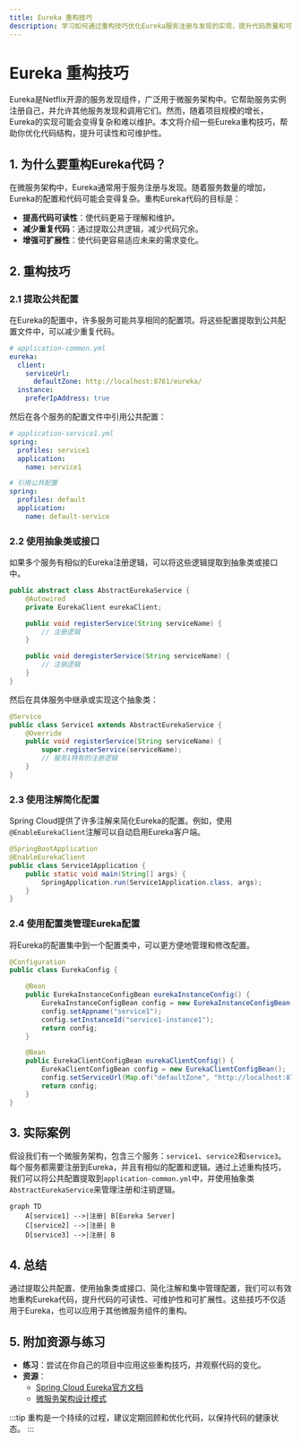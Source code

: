 ```yaml
---
title: Eureka 重构技巧
description: 学习如何通过重构技巧优化Eureka服务注册与发现的实现，提升代码质量和可维护性。
---
```


# Eureka 重构技巧

Eureka是Netflix开源的服务发现组件，广泛用于微服务架构中。它帮助服务实例注册自己，并允许其他服务发现和调用它们。然而，随着项目规模的增长，Eureka的实现可能会变得复杂和难以维护。本文将介绍一些Eureka重构技巧，帮助你优化代码结构，提升可读性和可维护性。

## 1. 为什么要重构Eureka代码？

在微服务架构中，Eureka通常用于服务注册与发现。随着服务数量的增加，Eureka的配置和代码可能会变得复杂。重构Eureka代码的目标是：

- **提高代码可读性**：使代码更易于理解和维护。
- **减少重复代码**：通过提取公共逻辑，减少代码冗余。
- **增强可扩展性**：使代码更容易适应未来的需求变化。

## 2. 重构技巧

### 2.1 提取公共配置

在Eureka的配置中，许多服务可能共享相同的配置项。将这些配置提取到公共配置文件中，可以减少重复代码。

```yaml
# application-common.yml
eureka:
  client:
    serviceUrl:
      defaultZone: http://localhost:8761/eureka/
  instance:
    preferIpAddress: true
```

然后在各个服务的配置文件中引用公共配置：

```yaml
# application-service1.yml
spring:
  profiles: service1
  application:
    name: service1

# 引用公共配置
spring:
  profiles: default
  application:
    name: default-service
```

### 2.2 使用抽象类或接口

如果多个服务有相似的Eureka注册逻辑，可以将这些逻辑提取到抽象类或接口中。

```java
public abstract class AbstractEurekaService {
    @Autowired
    private EurekaClient eurekaClient;

    public void registerService(String serviceName) {
        // 注册逻辑
    }

    public void deregisterService(String serviceName) {
        // 注销逻辑
    }
}
```

然后在具体服务中继承或实现这个抽象类：

```java
@Service
public class Service1 extends AbstractEurekaService {
    @Override
    public void registerService(String serviceName) {
        super.registerService(serviceName);
        // 服务1特有的注册逻辑
    }
}
```

### 2.3 使用注解简化配置

Spring Cloud提供了许多注解来简化Eureka的配置。例如，使用`@EnableEurekaClient`注解可以自动启用Eureka客户端。

```java
@SpringBootApplication
@EnableEurekaClient
public class Service1Application {
    public static void main(String[] args) {
        SpringApplication.run(Service1Application.class, args);
    }
}
```

### 2.4 使用配置类管理Eureka配置

将Eureka的配置集中到一个配置类中，可以更方便地管理和修改配置。

```java
@Configuration
public class EurekaConfig {

    @Bean
    public EurekaInstanceConfigBean eurekaInstanceConfig() {
        EurekaInstanceConfigBean config = new EurekaInstanceConfigBean();
        config.setAppname("service1");
        config.setInstanceId("service1-instance1");
        return config;
    }

    @Bean
    public EurekaClientConfigBean eurekaClientConfig() {
        EurekaClientConfigBean config = new EurekaClientConfigBean();
        config.setServiceUrl(Map.of("defaultZone", "http://localhost:8761/eureka/"));
        return config;
    }
}
```

## 3. 实际案例

假设我们有一个微服务架构，包含三个服务：`service1`、`service2`和`service3`。每个服务都需要注册到Eureka，并且有相似的配置和逻辑。通过上述重构技巧，我们可以将公共配置提取到`application-common.yml`中，并使用抽象类`AbstractEurekaService`来管理注册和注销逻辑。

```mermaid
graph TD
    A[service1] -->|注册| B[Eureka Server]
    C[service2] -->|注册| B
    D[service3] -->|注册| B
```

## 4. 总结

通过提取公共配置、使用抽象类或接口、简化注解和集中管理配置，我们可以有效地重构Eureka代码，提升代码的可读性、可维护性和可扩展性。这些技巧不仅适用于Eureka，也可以应用于其他微服务组件的重构。

## 5. 附加资源与练习

- **练习**：尝试在你自己的项目中应用这些重构技巧，并观察代码的变化。
- **资源**：
  - [Spring Cloud Eureka官方文档](https://spring.io/projects/spring-cloud-netflix)
  - [微服务架构设计模式](https://microservices.io/)

:::tip
重构是一个持续的过程，建议定期回顾和优化代码，以保持代码的健康状态。
:::